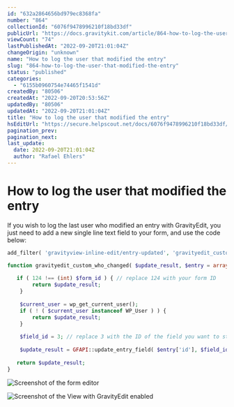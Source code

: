 ```yaml
---
id: "632a2864656bd979ec8368fa"
number: "864"
collectionId: "6076f9478996210f18bd33df"
publicUrl: "https://docs.gravitykit.com/article/864-how-to-log-the-user-that-modified-the-entry"
viewCount: "74"
lastPublishedAt: "2022-09-20T21:01:04Z"
changeOrigin: "unknown"
name: "How to log the user that modified the entry"
slug: "864-how-to-log-the-user-that-modified-the-entry"
status: "published"
categories: 
  - "6155b0960754e74465f1541d"
createdBy: "80506"
createdAt: "2022-09-20T20:53:56Z"
updatedBy: "80506"
updatedAt: "2022-09-20T21:01:04Z"
title: "How to log the user that modified the entry"
hsEditUrl: "https://secure.helpscout.net/docs/6076f9478996210f18bd33df/article/632a2864656bd979ec8368fa"
pagination_prev: 
pagination_next: 
last_update:
  date: 2022-09-20T21:01:04Z
  author: "Rafael Ehlers"
---
```


# How to log the user that modified the entry

If you wish to log the last user who modified an entry with GravityEdit, you just need to add a new single line text field to your form, and use the code below:

```php
add_filter( 'gravityview-inline-edit/entry-updated', 'gravityedit_custom_who_changed', 10, 5 );

function gravityedit_custom_who_changed( $update_result, $entry = array(), $form_id = 0, $gf_field = null, $original_entry = array() ) { 
	
   if ( 124 !== (int) $form_id ) { // replace 124 with your form ID
		return $update_result;
	}
	
	$current_user = wp_get_current_user();
	if ( ! ( $current_user instanceof WP_User ) ) {
		return $update_result;
	}
	
	$field_id = 3; // replace 3 with the ID of the field you want to store the username
   
	$update_result = GFAPI::update_entry_field( $entry['id'], $field_id, $current_user->user_login );
	
   return $update_result;
}
```

![Screenshot of the form editor](https://s3.amazonaws.com/helpscout.net/docs/assets/54c58489e4b051242988532c/images/632a29ede5ea7f482dc3d3fc/file-Ud2SRImLcy.png)

![Screenshot of the View with GravityEdit enabled](https://s3.amazonaws.com/helpscout.net/docs/assets/54c58489e4b051242988532c/images/632a29ff656bd979ec836900/file-rNU4oLTXMn.png)
